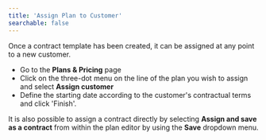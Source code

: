 ```yaml
---
title: 'Assign Plan to Customer'
searchable: false
---
```

Once a contract template has been created, it can be assigned at any point to a new customer. 

-   Go to the **Plans & Pricing** page
-  Click on the three-dot menu on the line of the plan you wish to assign and select **Assign customer**
-   Define the starting date according to the customer's contractual terms and click 'Finish'.
    
It is also possible to assign a contract directly by selecting **Assign and save as a contract** from within the plan editor by using the **Save** dropdown menu.